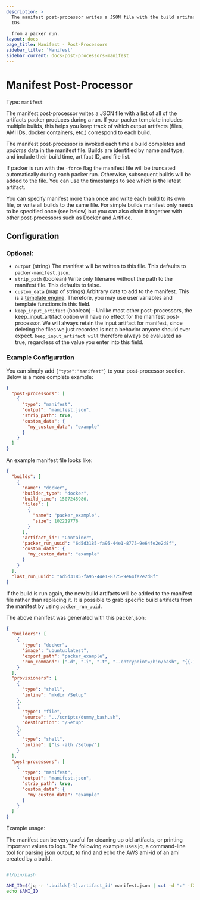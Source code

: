 ```yaml
---
description: >
  The manifest post-processor writes a JSON file with the build artifacts and
  IDs

  from a packer run.
layout: docs
page_title: Manifest - Post-Processors
sidebar_title: 'Manifest'
sidebar_current: docs-post-processors-manifest
---
```


# Manifest Post-Processor

Type: `manifest`

The manifest post-processor writes a JSON file with a list of all of the
artifacts packer produces during a run. If your packer template includes
multiple builds, this helps you keep track of which output artifacts (files,
AMI IDs, docker containers, etc.) correspond to each build.

The manifest post-processor is invoked each time a build completes and
_updates_ data in the manifest file. Builds are identified by name and type,
and include their build time, artifact ID, and file list.

If packer is run with the `-force` flag the manifest file will be truncated
automatically during each packer run. Otherwise, subsequent builds will be
added to the file. You can use the timestamps to see which is the latest
artifact.

You can specify manifest more than once and write each build to its own file,
or write all builds to the same file. For simple builds manifest only needs to
be specified once (see below) but you can also chain it together with other
post-processors such as Docker and Artifice.

## Configuration

### Optional:

- `output` (string) The manifest will be written to this file. This defaults
  to `packer-manifest.json`.
- `strip_path` (boolean) Write only filename without the path to the manifest
  file. This defaults to false.
- `custom_data` (map of strings) Arbitrary data to add to the manifest.
  This is a [template engine](/docs/templates/engine.html). Therefore, you
  may use user variables and template functions in this field.
- `keep_input_artifact` (boolean) - Unlike most other post-processors, the
  keep_input_artifact option will have no effect for the manifest
  post-processor. We will always retain the input artifact for manifest,
  since deleting the files we just recorded is not a behavior anyone should
  ever expect. `keep_input_artifact will` therefore always be evaluated as
  true, regardless of the value you enter into this field.

### Example Configuration

You can simply add `{"type":"manifest"}` to your post-processor section. Below
is a more complete example:

```json
{
  "post-processors": [
    {
      "type": "manifest",
      "output": "manifest.json",
      "strip_path": true,
      "custom_data": {
        "my_custom_data": "example"
      }
    }
  ]
}
```

An example manifest file looks like:

```json
{
  "builds": [
    {
      "name": "docker",
      "builder_type": "docker",
      "build_time": 1507245986,
      "files": [
        {
          "name": "packer_example",
          "size": 102219776
        }
      ],
      "artifact_id": "Container",
      "packer_run_uuid": "6d5d3185-fa95-44e1-8775-9e64fe2e2d8f",
      "custom_data": {
        "my_custom_data": "example"
      }
    }
  ],
  "last_run_uuid": "6d5d3185-fa95-44e1-8775-9e64fe2e2d8f"
}
```

If the build is run again, the new build artifacts will be added to the
manifest file rather than replacing it. It is possible to grab specific build
artifacts from the manifest by using `packer_run_uuid`.

The above manifest was generated with this packer.json:

```json
{
  "builders": [
    {
      "type": "docker",
      "image": "ubuntu:latest",
      "export_path": "packer_example",
      "run_command": ["-d", "-i", "-t", "--entrypoint=/bin/bash", "{{.Image}}"]
    }
  ],
  "provisioners": [
    {
      "type": "shell",
      "inline": "mkdir /Setup"
    },
    {
      "type": "file",
      "source": "../scripts/dummy_bash.sh",
      "destination": "/Setup"
    },
    {
      "type": "shell",
      "inline": ["ls -alh /Setup/"]
    }
  ],
  "post-processors": [
    {
      "type": "manifest",
      "output": "manifest.json",
      "strip_path": true,
      "custom_data": {
        "my_custom_data": "example"
      }
    }
  ]
}
```

Example usage:

The manifest can be very useful for cleaning up old artifacts, or printing
important values to logs. The following example uses jq, a command-line tool for
parsing json output, to find and echo the AWS ami-id of an ami created by a
build.

```bash

#!/bin/bash

AMI_ID=$(jq -r '.builds[-1].artifact_id' manifest.json | cut -d ":" -f2)
echo $AMI_ID

```
